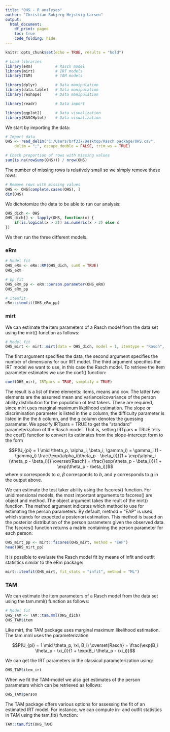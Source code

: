 ```yaml
---
title: "OHS - R analyses"
author: "Christian Rubjerg Hejstvig-Larsen"
output:
  html_document:
    df_print: paged
    toc: true
    code_folding: hide
---
```


```r
knitr::opts_chunk$set(echo = TRUE, results = "hold")

# Load libraries
library(eRm)          # Rasch model
library(mirt)         # IRT models
library(TAM)          # TAM models

library(dplyr)        # Data manipulation
library(data.table)   # Data manipulation
library(reshape)      # Data manipulation

library(readr)        # Data import

library(ggplot2)      # Data visualization
library(RASCHplot)    # Data visualization
```


We start by importing the data:

```r
# Import data
OHS <- read_delim("C:/Users/brf337/Desktop/Rasch package/OHS.csv", 
    delim = ";", escape_double = FALSE, trim_ws = TRUE)

# Check proportion of rows with missing values
sum(is.na(rowSums(OHS))) / nrow(OHS)
```
The number of missing rows is relatively small so we simply remove these rows:

```r
# Remove rows with missing values
OHS <- OHS[complete.cases(OHS), ]
dim(OHS)
```
We dichotomize the data to be able to run our analysis:

```r
OHS_dich <- OHS
OHS_dich[] <- lapply(OHS, function(x) {
    if(is.logical(x > 2)) as.numeric(x > 2) else x
})
```

We then run the three different models.



### eRm




```r
# Model fit
OHS_eRm <- eRm::RM(OHS_dich, sum0 = TRUE)
OHS_eRm
```


```r
# pp fit
OHS_eRm_pp <- eRm::person.parameter(OHS_eRm)
OHS_eRm_pp
```


```r
# itemfit
eRm::itemfit(OHS_eRm_pp)
```



### mirt
We can estimate the item parameters of a Rasch model from the data set using the mirt() function as follows:

```r
# Model fit
OHS_mirt <- mirt::mirt(data = OHS_dich, model = 1, itemtype = "Rasch", SE = TRUE)
```
The first argument specifies the data, the second argument specifies the number of dimensions for our IRT model. The third argument specifies the IRT model we want to use, in this case the Rasch model. To retrieve the item parameter estimates we use the coef() function:

```r
coef(OHS_mirt, IRTpars = TRUE, simplify = TRUE)
```
The result is a list of three elements: items, means and cov. The latter two elements are the assumed mean and variance/covariance of the person ability distribution for the population of test takers. These are required, since mirt uses marginal maximum likelihood estimation. The slope or discrimination parameter is listed in the $a$ column, the difficulty parameter is listed in the the $b$ column, and the $g$ column denotes the guessing parameter. We specify IRTpars = TRUE to get the "standard" parameterization of the Rasch model. That is, setting IRTpars = TRUE tells the coef() function to convert its estimates from the slope-intercept form to the form

$$P(U_{pi} = 1 \mid \theta_p, \alpha_i, \beta_i, \gamma_i) = \gamma_i (1 - \gamma_i) \frac{\exp(\alpha_i(\theta_p - \beta_i))}{1 + \exp(\alpha_i (\theta_p - \beta_i))} \overset{Rasch} = \frac{\exp(\theta_p - \beta_i)}{1 + \exp(\theta_p - \beta_i)}$$
where $\alpha$ corresponds to $a$, $\beta$ corresponds to $b$, and $\gamma$ corresponds to $g$ in the output above.

We can estimate the test taker ability using the fscores() function. For unidimensional models, the most important arguments to fscores() are object and method. The object argument takes the reult of the mirt() function. The method argument indicates which method to use for estimating the person parameters. By default, method = "EAP" is used, which stands for expected a posteriori estimation. This method is based on the posterior distribution of the person parameters given the observed data. The fscores() function returns a matrix containing the person parameter for each person:

```r
OHS_mirt_pp <- mirt::fscores(OHS_mirt, method = "EAP")
head(OHS_mirt_pp)
```
It is possible to evaluate the Rasch model fit by means of infit and outfit statistics similar to the eRm package:

```r
mirt::itemfit(OHS_mirt, fit_stats = "infit", method = "ML")
```


### TAM

We can estimate the item parameters of a Rasch model from the data set using the tam.mml() function as follows:

```r
# Model fit
OHS_TAM <- TAM::tam.mml(OHS_dich)
OHS_TAM$item
```

Like mirt, the TAM package uses marginal maximum likelihood estimation. The tam.mml uses the parameterization


$$P(U_{pi} = 1 \mid \theta_p, \xi, B_i) \overset{Rasch} = \frac{\exp(B_i \theta_p - \xi_i)}{1 + \exp(B_i \theta_p - \xi_i)}$$

We can get the IRT parameters in the classical parameterization using:

```r
OHS_TAM$item_irt
```

When we fit the TAM-model we also get estimates of the person parameters which can be retrieved as follows:

```r
OHS_TAM$person
```



The TAM package offers various options for assessing the fit of an estimated IRT model. For instance, we can compute in- and outfit statistics in TAM using the tam.fit() function:

```r
TAM::tam.fit(OHS_TAM)
```






















